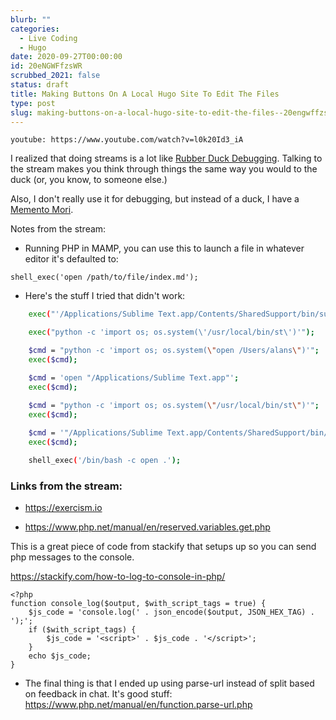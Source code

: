 ```yaml
---
blurb: ""
categories:
  - Live Coding
  - Hugo
date: 2020-09-27T00:00:00
id: 20eNGWFfzsWR
scrubbed_2021: false
status: draft
title: Making Buttons On A Local Hugo Site To Edit The Files
type: post
slug: making-buttons-on-a-local-hugo-site-to-edit-the-files--20engwffzswr
---
```


`youtube: https://www.youtube.com/watch?v=l0k20Id3_iA`

I realized that doing streams is a lot like [Rubber Duck Debugging](https://en.wikipedia.org/wiki/Rubber_duck_debugging). Talking to the stream makes you think through things the same way you would to the duck (or, you know, to someone else.)

Also, I don't really use it for debugging, but instead of a duck, I have a [Memento Mori](https://en.wikipedia.org/wiki/Memento_mori).

Notes from the stream:

- Running PHP in MAMP, you can use this to launch a file in whatever editor it's defaulted to:

```php{numberLines: true}
shell_exec('open /path/to/file/index.md');
```


- Here's the stuff I tried that didn't work:


```bash
	exec("'/Applications/Sublime Text.app/Contents/SharedSupport/bin/subl' /Users/alans/woodshed/launchpad/html-prod");

	exec("python -c 'import os; os.system(\'/usr/local/bin/st\')'");

	$cmd = "python -c 'import os; os.system(\"open /Users/alans\")'";
	exec($cmd);

	$cmd = 'open "/Applications/Sublime Text.app"';
	exec($cmd);

	$cmd = "python -c 'import os; os.system(\"/usr/local/bin/st\")'";
	exec($cmd);
	
	$cmd = '"/Applications/Sublime Text.app/Contents/SharedSupport/bin/subl"';
	exec($cmd);

	shell_exec('/bin/bash -c open .');	

```



### Links from the stream:

- https://exercism.io

- https://www.php.net/manual/en/reserved.variables.get.php


This is a great piece of code from stackify that setups up so you can send php messages to the console. 

https://stackify.com/how-to-log-to-console-in-php/

```php{numberLines: true}
<?php
function console_log($output, $with_script_tags = true) {
    $js_code = 'console.log(' . json_encode($output, JSON_HEX_TAG) . 
');';
    if ($with_script_tags) {
        $js_code = '<script>' . $js_code . '</script>';
    }
    echo $js_code;
}
```


- The final thing is that I ended up using parse-url instead of split based on feedback in chat. It's good stuff: https://www.php.net/manual/en/function.parse-url.php